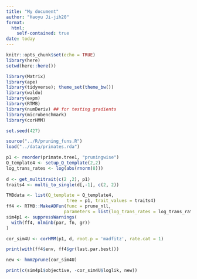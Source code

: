 ```yaml
---
title: "My document"
author: "Haoyu Ji-jih20"
format: 
  html:
    self-contained: true
date: today
---
```


```r
knitr::opts_chunk$set(echo = TRUE)
library(here)
setwd(here::here())
```

```r
library(Matrix)
library(ape)
library(tidyverse); theme_set(theme_bw())
library(waldo)
library(expm)
library(RTMB)
library(numDeriv) ## for testing gradients
library(microbenchmark)
library(corHMM)
```

```r
set.seed(427)
```

```r
source("../R/pruning_funs.R")
load("../data/primates.rda")
```

```r
p1 <- reorder(primate.tree1, "pruningwise")
Q_template4 <- setup_Q_template(2,2)
log_trans_rates <- log(abs(rnorm(8)))
                       
d <- get_multitrait(c(2 ,2), p1)
traits4 <- multi_to_single(d[,-1], c(2, 2))

TMBdata <- list(Q_template = Q_template4,
                       tree = p1, trait_values = traits4)
ff4 <- RTMB::MakeADFun(func = prune_nll,
                      parameters = list(log_trans_rates = log_trans_rates), silent = TRUE)
sim4p1 <- suppressWarnings(
  with(ff4, nlminb(par, fn, gr))
)

cor_sim4U <- corHMM(p1, d, root.p = 'madfitz', rate.cat = 1)

print(with(ff4$env, ff4$gr(last.par.best)))

new <- hmm2prune(cor_sim4U)

print(c(sim4p1$objective, -cor_sim4U$loglik, new))
```

